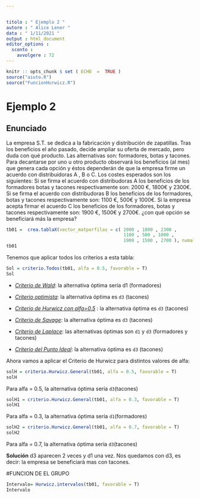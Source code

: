 ---


titolo : " Ejemplo 2 "
autore : " Alice Lener "
data : " 1/11/2021 "
output : html_document
editor_options :
  sconto :
    avvolgere : 72
---

```{r setup, include = FALSE}
knitr :: opts_chunk $ set ( ECHO  =  TRUE )
source("aiuto.R")
source("FuncionHurwicz.R")


```

# Ejemplo 2

## Enunciado



La empresa S.T. se dedica a la fabricación y distribución de zapatillas. Tras los
beneficios el año pasado, decide ampliar su oferta de mercado, pero duda con qué producto. 
Las alternativas son: formadores, botas y tacones. 
Para decantarse por uno u otro producto observará los  beneficios (al mes) que genera cada
opción y éstos dependerán de que la empresa firme un acuerdo con  distribuidoras A , B o C. 
Los costes esperados son los siguientes:
Si se firma el acuerdo con distribudoras A los beneficios de los formadores
 botas y tacones respectivamente son: 2000 €, 1800€ y 2300€.
Si  se firma el acuerdo con distribudoras B los beneficios de los formadores, botas y tacones
respectivamente son: 1100 €, 500€ y 1000€.
Si la empresa acepta firmar el acuerdo C los beneficios de los formadores, botas y tacones
respectivamente son: 1900 €, 1500€ y 2700€.
¿con qué opción se beneficiará más la empresa?



```{r}
tb01 =  crea.tablaX(vector_matporfilas = c( 2000 , 1800 , 2300 ,
                                            1100 , 500 , 1000 ,
                                            1900 , 1500 , 2700 ), numalternativas = 3, numestados = 3)
tb01
```




Tenemos que aplicar todos los criterios a esta tabla:

```{r}
Sol = criterio.Todos(tb01, alfa = 0.5, favorable = T)
Sol
```
-   [*Criterio de Wald*]{.ul}: la alternativa óptima sería d1 (formadores)

-   [*Criterio optimista*]{.ul}: la alternativa óptima es `d3`
    (tacones)

-   [*Criterio de Hurwicz con alfa=0.5*]{.ul} : la alternativa óptima es
    `d3` (tacones)

-   [*Criterio de Savage*]{.ul}: la alternativa óptima es `d3` (tacones)

-   [*Criterio de Laplace*]{.ul}: las alternativas óptimas son `d1` y
    `d3` (formadores y tacones)

-   [*Criterio del Punto Ideal*]{.ul}: la alternativa óptima es `d3`
    (tacones)






Ahora vamos a aplicar el Criterio de Hurwicz para distintos valores de alfa:

```{r}
solH = criterio.Hurwicz.General(tb01, alfa = 0.5, favorable = T)
solH
```

Para alfa = 0.5, la alternativa óptima sería `d3`(tacones)

```{r}
solH1 = criterio.Hurwicz.General(tb01, alfa = 0.3, favorable = T)
solH1
```

Para alfa = 0.3, la alternativa óptima sería `d1`(formadores)

```{r}
solH2 = criterio.Hurwicz.General(tb01, alfa = 0.7, favorable = T)
solH2
```

Para alfa = 0.7, la alternativa óptima sería `d3`(tacones)

**Solución** 
 d3 aparecen 2 veces y d1 una vez. Nos quedamos con d3, es decir: la empresa se
 beneficiarà mas con tacones.



#FUNCION DE EL GRUPO

```{r}
Intervalo= Hurwicz.intervalos(tb01, favorable = T)
Intervalo
```

